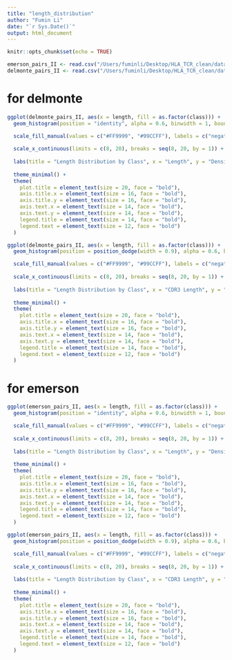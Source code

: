 ```yaml
---
title: "length_distribution"
author: "Fumin Li"
date: "`r Sys.Date()`"
output: html_document
---
```


```r
knitr::opts_chunk$set(echo = TRUE)
```

```r
emerson_pairs_II <- read.csv("/Users/fuminli/Desktop/HLA_TCR_clean/data/emerson_pairs_II.csv")
delmonte_pairs_II <- read.csv("/Users/fuminli/Desktop/HLA_TCR_clean/data/delmonte_pairs_II.csv")
```

# for delmonte

```r
ggplot(delmonte_pairs_II, aes(x = length, fill = as.factor(class))) +
  geom_histogram(position = "identity", alpha = 0.6, binwidth = 1, boundary = 0.5, aes(y = after_stat(density))) +

  scale_fill_manual(values = c("#FF9999", "#99CCFF"), labels = c("negative", "positive")) +
  
  scale_x_continuous(limits = c(8, 20), breaks = seq(8, 20, by = 1)) +
  
  labs(title = "Length Distribution by Class", x = "Length", y = "Density", fill = "Class") +
  
  theme_minimal() +
  theme(
    plot.title = element_text(size = 20, face = "bold"),  
    axis.title.x = element_text(size = 16, face = "bold"),  
    axis.title.y = element_text(size = 16, face = "bold"),  
    axis.text.x = element_text(size = 14, face = "bold"),   
    axis.text.y = element_text(size = 14, face = "bold"),   
    legend.title = element_text(size = 14, face = "bold"),  
    legend.text = element_text(size = 12, face = "bold")    
  )
```

```r
ggplot(delmonte_pairs_II, aes(x = length, fill = as.factor(class))) +
  geom_histogram(position = position_dodge(width = 0.9), alpha = 0.6, binwidth = 1, boundary = 0.5, aes(y = after_stat(density))) +

  scale_fill_manual(values = c("#FF9999", "#99CCFF"), labels = c("negative", "positive")) +
  
  scale_x_continuous(limits = c(8, 20), breaks = seq(8, 20, by = 1)) +
  
  labs(title = "Length Distribution by Class", x = "CDR3 Length", y = "Density", fill = "Class") +
  
  theme_minimal() +
  theme(
    plot.title = element_text(size = 20, face = "bold"),  
    axis.title.x = element_text(size = 16, face = "bold"),  
    axis.title.y = element_text(size = 16, face = "bold"),  
    axis.text.x = element_text(size = 14, face = "bold"),   
    axis.text.y = element_text(size = 14, face = "bold"),   
    legend.title = element_text(size = 14, face = "bold"),  
    legend.text = element_text(size = 12, face = "bold")    
  )

```

# for emerson

```r
ggplot(emerson_pairs_II, aes(x = length, fill = as.factor(class))) +
  geom_histogram(position = "identity", alpha = 0.6, binwidth = 1, boundary = 0.5, aes(y = after_stat(density))) +

  scale_fill_manual(values = c("#FF9999", "#99CCFF"), labels = c("negative", "positive")) +
  
  scale_x_continuous(limits = c(8, 20), breaks = seq(8, 20, by = 1)) +
  
  labs(title = "Length Distribution by Class", x = "Length", y = "Density", fill = "Class") +
  
  theme_minimal() +
  theme(
    plot.title = element_text(size = 20, face = "bold"),  
    axis.title.x = element_text(size = 16, face = "bold"),  
    axis.title.y = element_text(size = 16, face = "bold"),  
    axis.text.x = element_text(size = 14, face = "bold"),   
    axis.text.y = element_text(size = 14, face = "bold"),   
    legend.title = element_text(size = 14, face = "bold"),  
    legend.text = element_text(size = 12, face = "bold")    
  )
```

```r
ggplot(emerson_pairs_II, aes(x = length, fill = as.factor(class))) +
  geom_histogram(position = position_dodge(width = 0.9), alpha = 0.6, binwidth = 1, boundary = 0.5, aes(y = after_stat(density))) +

  scale_fill_manual(values = c("#FF9999", "#99CCFF"), labels = c("negative", "positive")) +
  
  scale_x_continuous(limits = c(8, 20), breaks = seq(8, 20, by = 1)) +
  
  labs(title = "Length Distribution by Class", x = "CDR3 Length", y = "Density", fill = "Class") +
  
  theme_minimal() +
  theme(
    plot.title = element_text(size = 20, face = "bold"),  
    axis.title.x = element_text(size = 16, face = "bold"),  
    axis.title.y = element_text(size = 16, face = "bold"),  
    axis.text.x = element_text(size = 14, face = "bold"),   
    axis.text.y = element_text(size = 14, face = "bold"),   
    legend.title = element_text(size = 14, face = "bold"),  
    legend.text = element_text(size = 12, face = "bold")    
  )

```